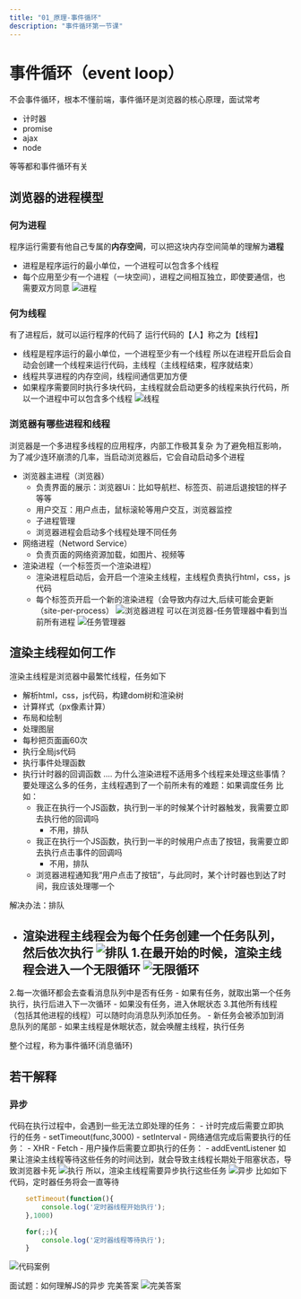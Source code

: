 ```yaml
---
title: "01_原理-事件循环"
description: "事件循环第一节课"
---
```

# 事件循环（event loop）
不会事件循环，根本不懂前端，事件循环是浏览器的核心原理，面试常考
- 计时器
- promise
- ajax
- node

等等都和事件循环有关
## 浏览器的进程模型

### 何为进程
<Note>程序运行需要有他自己专属的<b>内存空间</b>，可以把这块内存空间简单的理解为<b>进程</b></Note>
- 进程是程序运行的最小单位，一个进程可以包含多个线程
- 每个应用至少有一个进程（一块空间），进程之间相互独立，即使要通信，也需要双方同意
![进程](https://s2.loli.net/2023/11/13/8c7WE1O2D4NjoVf.webp)
### 何为线程
有了进程后，就可以运行程序的代码了
运行代码的【人】称之为【线程】
- 线程是程序运行的最小单位，一个进程至少有一个线程
<Note>所以在进程开启后会自动会创建一个线程来运行代码，主线程（主线程结束，程序就结束）</Note>
- 线程共享进程的内存空间，线程间通信更加方便
- 如果程序需要同时执行多块代码，主线程就会启动更多的线程来执行代码，所以一个进程中可以包含多个线程
![线程](https://s2.loli.net/2023/11/13/W4gRhz3yqCUJ1o5.webp)
### 浏览器有哪些进程和线程
浏览器是一个多进程多线程的应用程序，内部工作极其复杂
为了避免相互影响，为了减少连环崩溃的几率，当启动浏览器后，它会自动启动多个进程
- 浏览器主进程（浏览器）
    - 负责界面的展示：浏览器Ui：比如导航栏、标签页、前进后退按钮的样子等等
    - 用户交互：用户点击，鼠标滚轮等用户交互，浏览器监控
    - 子进程管理
    - 浏览器进程会启动多个线程处理不同任务
- 网络进程（Netword Service）
    - 负责页面的网络资源加载，如图片、视频等
- 渲染进程（一个标签页一个渲染进程）
    - 渲染进程启动后，会开启一个渲染主线程，主线程负责执行html，css，js代码
    - 每个标签页开启一个新的渲染进程（会导致内存过大,后续可能会更新（site-per-process）
![浏览器进程](https://s2.loli.net/2023/11/13/UMbl8pfADFSEihJ.webp)
<Note>可以在浏览器-任务管理器中看到当前所有进程</Note>
![任务管理器](https://s2.loli.net/2023/11/13/XgxzjEWFmci1Qsf.webp)
## 渲染主线程如何工作
渲染主线程是浏览器中最繁忙线程，任务如下
- 解析html，css，js代码，构建dom树和渲染树
- 计算样式（px像素计算）
- 布局和绘制
- 处理图层
- 每秒把页面画60次
- 执行全局js代码
- 执行事件处理函数
- 执行计时器的回调函数
....
<Note>为什么渲染进程不适用多个线程来处理这些事情？</Note>
要处理这么多的任务，主线程遇到了一个前所未有的难题：如果调度任务
比如：
    - 我正在执行一个JS函数，执行到一半的时候某个计时器触发，我需要立即去执行他的回调吗
        - 不用，排队
    - 我正在执行一个JS函数，执行到一半的时候用户点击了按钮，我需要立即去执行点击事件的回调吗
        - 不用，排队
    - 浏览器进程通知我“用户点击了按钮”，与此同时，某个计时器也到达了时间，我应该处理哪一个
        
解决办法：排队
- 渲染进程主线程会为每个任务创建一个任务队列，然后依次执行
![排队](https://s2.loli.net/2023/11/13/9vh6tqCRuGmNFY3.webp)
1.在最开始的时候，渲染主线程会进入一个无限循环
![无限循环](https://s2.loli.net/2023/11/13/6Xw4z2EpsViKNbt.webp)
    - 
2.每一次循环都会去查看消息队列中是否有任务
    - 如果有任务，就取出第一个任务执行，执行后进入下一次循环
    - 如果没有任务，进入休眠状态
3.其他所有线程（包括其他进程的线程）可以随时向消息队列添加任务。
    - 新任务会被添加到消息队列的尾部
    - 如果主线程是休眠状态，就会唤醒主线程，执行任务

<Tip>整个过程，称为事件循环(消息循环)</Tip>

## 若干解释
### 异步
代码在执行过程中，会遇到一些无法立即处理的任务：
    - 计时完成后需要立即执行的任务
        - setTimeout(func,3000)
        - setInterval
    - 网络通信完成后需要执行的任务：
        - XHR
        - Fetch
    - 用户操作后需要立即执行的任务：
        - addEventListener
如果让渲染主线程等待这些任务的时间达到，就会导致主线程长期处于阻塞状态，导致浏览器卡死
![执行](https://s2.loli.net/2023/11/14/TzNwIqhuHsWc1GY.webp)
<Note>所以，渲染主线程需要异步执行这些任务</Note>
![异步](https://s2.loli.net/2023/11/14/a4UNIzh79qbYt8n.webp)
比如如下代码，定时器任务将会一直等待
```js
    setTimeout(function(){
        console.log('定时器线程开始执行');
    },1000)

    for(;;){
        console.log('定时器线程等待执行');
    }
```
![代码案例](https://s2.loli.net/2023/11/14/WTO46ejFtbxMYKI.webp)

面试题：如何理解JS的异步
完美答案
![完美答案](https://s2.loli.net/2023/11/14/ngwBJry4DfiMvLo.webp)
